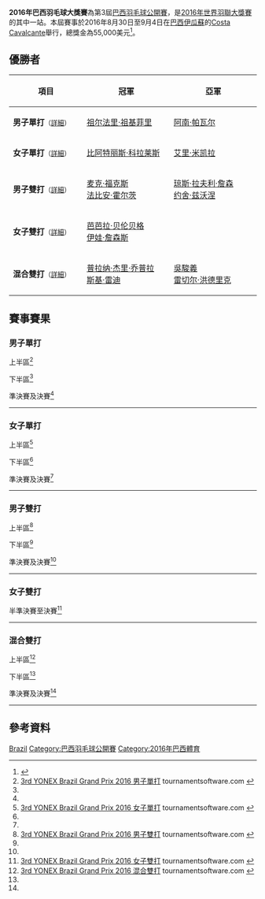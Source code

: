 {{noteTA|G1=Badminton}}
{{infobox badminton event
|name           = 2016年巴西羽毛球大獎賽
|image          = 
|size           = 
|caption        =
|dates          = 2016年8月30日－9月4日
|number_edition = 第3屆
|level          = 3B
|prize_money    = 55,000 美元
|location       = {{BRA}}[[伊瓜蘇|伊瓜蘇]]
|venue          = Costa Cavalcante
|previous       = 2015年巴西羽毛球大獎賽 
|next           = 2017年巴西羽毛球大獎賽
}}
'''2016年巴西羽毛球大獎賽'''為第3屆[[巴西羽毛球公開賽|巴西羽毛球公開賽]]，是[[2016年世界羽聯大獎賽|2016年世界羽聯大獎賽]]的其中一站。本屆賽事於2016年8月30日至9月4日在[[巴西|巴西]][[伊瓜蘇|伊瓜蘇]]的[[Costa_Cavalcante|Costa Cavalcante]]舉行，總獎金為55,000美元<ref>{{cite web|title=INVITATION - Yonex Brasil Open 2016|url=http://www.badmintonpanam.org/off-en/wp-content/uploads/2015/01/INVITATION-3rd-BRAZIL-GRAND-PRIX-2016.pdf|publisher=Confederação Brasileira de Badminton|access-date=2016-09-26|archive-url=https://web.archive.org/web/20170407050654/http://www.badmintonpanam.org/off-en/wp-content/uploads/2015/01/INVITATION-3rd-BRAZIL-GRAND-PRIX-2016.pdf|archive-date=2017-04-07|dead-url=yes}}{{en}}</ref>。

== 優勝者 ==
{| class=wikitable style="font-size:small"
!width="200"|項目
!width="250"|冠軍
!width="250"|亞軍
|-
|'''男子單打'''<small>（[[#男子單打|詳細]]）</small>
|{{flagicon|MAS}} [[祖尔法里·祖基菲里|祖尔法里·祖基菲里]]
|{{flagicon|IND}} [[阿南·帕瓦尔|阿南·帕瓦尔]]
|-
|'''女子單打'''<small>（[[#女子單打|詳細]]）</small>
|{{flagicon|ESP}} [[比阿特丽斯·科拉莱斯|比阿特丽斯·科拉莱斯]]
|{{flagicon|FIN}} [[艾里·米凯拉|艾里·米凯拉]]
|-
|'''男子雙打'''<small>（[[#男子雙打|詳細]]）</small>
|{{flagicon|GER}} [[麦克·福克斯|麦克·福克斯]]<br/>{{flagicon|GER}} [[法比安·霍尔茨|法比安·霍尔茨]]
|{{flagicon|GER}} [[琼斯·拉夫利·詹森|琼斯·拉夫利·詹森]]<br/>{{flagicon|GER}} [[约舍·兹沃涅|约舍·兹沃涅]]
|-
|'''女子雙打'''<small>（[[#女子雙打|詳細]]）</small>
|{{flagicon|GER}} [[芭芭拉·贝伦贝格|芭芭拉·贝伦贝格]]<br/>{{flagicon|GER}} [[伊娃·詹森斯|伊娃·詹森斯]]
|{{nowrap|{{flagicon|BRA}} [[比安卡·德奧利維拉·利馬|比安卡·德奧利維拉·利馬]]<br/>{{flagicon|BRA}} [[Naira_Beatriz_Vier|Naira Beatriz Vier]]}}
|-
|'''混合雙打'''<small>（[[#混合雙打|詳細]]）</small>
|{{flagicon|IND}} [[普拉纳·杰里·乔普拉|普拉纳·杰里·乔普拉]]<br/>{{flagicon|IND}} [[斯基·雷迪|斯基·雷迪]]
|{{flagicon|CAN}} [[吳駿義|吳駿義]]<br/>{{flagicon|CAN}} [[雷切尔·洪德里克|雷切尔·洪德里克]]
|}

== 賽事賽果 ==
=== 男子單打 ===
;上半區<ref name="MS">[http://bwf.tournamentsoftware.com/sport/draw.aspx?id=1216C8C8-3AFE-48F9-BCDE-685A2841A4CD&draw=1 3rd YONEX Brazil Grand Prix 2016 男子單打] {{Wayback|url=http://bwf.tournamentsoftware.com/sport/draw.aspx?id=1216C8C8-3AFE-48F9-BCDE-685A2841A4CD&draw=1 |date=20170407040544 }}tournamentsoftware.com {{en}}</ref>
{{16TeamBracket-Compact-Tennis3
| RD1-seed01=1
| RD1-team01='''{{flagicon|MAS}} [[祖尔法里·祖基菲里|祖尔法里·祖基菲里]]
| RD1-score01-1=
| RD1-score01-2=
| RD1-score01-3=
| RD1-seed02=
| RD1-team02=輪空
| RD1-score02-1=
| RD1-score02-2=
| RD1-score02-3=

| RD1-seed03=
| RD1-team03='''{{nowrap|{{flagicon|BRA}} [[Mateus_Carrijo_Cutti|Mateus Carrijo Cutti]]}}
| RD1-score03-1=
| RD1-score03-2=
| RD1-score03-3=
| RD1-seed04=
| RD1-team04={{flagicon|PER}} [[何塞·格瓦拉|何塞·格瓦拉]] (退賽)
| RD1-score04-1=
| RD1-score04-2=
| RD1-score04-3=

| RD1-seed05=
| RD1-team05='''{{flagicon|BRA}} [[Alisson_Vasconcellos|Alisson Vasconcellos]]
| RD1-score05-1='''21
| RD1-score05-2='''21
| RD1-score05-3=
| RD1-seed06=
| RD1-team06={{nowrap|{{flagicon|BRA}} [[Vinicius_Alecrim_Paula|Vinicius Alecrim Paula]]}}
| RD1-score06-1=19
| RD1-score06-2=17
| RD1-score06-3=

| RD1-seed07=
| RD1-team07='''{{flagicon|PAR}} [[Kentaro_Asoh|Kentaro Asoh]]
| RD1-score07-1='''21
| RD1-score07-2='''21
| RD1-score07-3=
| RD1-seed08=
| RD1-team08={{flagicon|BRA}} [[Matheus_Santos|Matheus Santos]]
| RD1-score08-1=15
| RD1-score08-2=8
| RD1-score08-3=

| RD1-seed09=3
| RD1-team09='''{{nowrap|{{flagicon|BRA}} [[伊戈尔·科埃略·德奥利维拉|伊戈尔·科埃略·德奥利维拉]]}}
| RD1-score09-1='''21
| RD1-score09-2='''21
| RD1-score09-3=
| RD1-seed10=
| RD1-team10={{flagicon|BRA}} [[Willian_Guimaraes|Willian Guimaraes]]
| RD1-score10-1=8
| RD1-score10-2=15
| RD1-score10-3=

| RD1-seed11=
| RD1-team11={{flagicon|BRA}} [[阿图尔·席尔瓦·波莫切诺|阿图尔·席尔瓦·波莫切诺]]
| RD1-score11-1=11
| RD1-score11-2='''21
| RD1-score11-3=11
| RD1-seed12=
| RD1-team12='''{{flagicon|AUT}} [[卢卡·瓦贝尔|卢卡·瓦贝尔]]
| RD1-score12-1='''21
| RD1-score12-2=18
| RD1-score12-3='''21

| RD1-seed13=
| RD1-team13='''{{flagicon|TRI}} [[尼古拉斯·邦科斯基|尼古拉斯·邦科斯基]]
| RD1-score13-1=
| RD1-score13-2=
| RD1-score13-3=
| RD1-seed14=
| RD1-team14={{nowrap|{{flagicon|BRA}} [[Vinicius_Oliveira_Silva|Vinicius Oliveira Silva]] (退賽)}}
| RD1-score14-1=
| RD1-score14-2=
| RD1-score14-3=

| RD1-seed15=
| RD1-team15={{flagicon|BRA}} [[Luiz_Dos_Santos|Luiz Dos Santos]]
| RD1-score15-1=18
| RD1-score15-2=17
| RD1-score15-3=
| RD1-seed16=
| RD1-team16='''{{flagicon|CZE}} [[米兰·卢迪克|米兰·卢迪克]]
| RD1-score16-1='''21
| RD1-score16-2='''21
| RD1-score16-3=

| RD2-seed01=1
| RD2-team01='''{{flagicon|MAS}} [[祖尔法里·祖基菲里|祖尔法里·祖基菲里]]
| RD2-score01-1='''21
| RD2-score01-2='''21
| RD2-score01-3=
| RD2-seed02=
| RD2-team02={{flagicon|BRA}} [[Mateus_Carrijo_Cutti|M C Cutti]]
| RD2-score02-1=7
| RD2-score02-2=7
| RD2-score02-3=

| RD2-seed03=
| RD2-team03='''{{nowrap|{{flagicon|BRA}} [[Alisson_Vasconcellos|Alisson Vasconcellos]]}}
| RD2-score03-1='''21
| RD2-score03-2='''21
| RD2-score03-3=
| RD2-seed04=
| RD2-team04={{flagicon|PAR}} [[Kentaro_Asoh|Kentaro Asoh]]
| RD2-score04-1=19
| RD2-score04-2=14
| RD2-score04-3=

| RD2-seed05=3
| RD2-team05='''{{flagicon|BRA}} [[伊戈尔·科埃略·德奥利维拉|Y·C·德奥利维拉]]
| RD2-score05-1='''21
| RD2-score05-2='''21
| RD2-score05-3=
| RD2-seed06=
| RD2-team06={{flagicon|AUT}} [[卢卡·瓦贝尔|卢卡·瓦贝尔]]
| RD2-score06-1=8
| RD2-score06-2=16
| RD2-score06-3=

| RD2-seed07=
| RD2-team07={{flagicon|TRI}} [[尼古拉斯·邦科斯基|尼古拉斯·邦科斯基]]
| RD2-score07-1=10
| RD2-score07-2=8
| RD2-score07-3=
| RD2-seed08=
| RD2-team08='''{{flagicon|CZE}} [[米兰·卢迪克|米兰·卢迪克]]
| RD2-score08-1='''21
| RD2-score08-2='''21
| RD2-score08-3=

| RD3-seed01=1
| RD3-team01='''{{flagicon|MAS}} [[祖尔法里·祖基菲里|祖尔法里·祖基菲里]]
| RD3-score01-1='''21
| RD3-score01-2='''21
| RD3-score01-3=
| RD3-seed02=
| RD3-team02={{nowrap|{{flagicon|BRA}} [[Alisson_Vasconcellos|Alisson Vasconcellos]]}}
| RD3-score02-1=13
| RD3-score02-2=7
| RD3-score02-3=

| RD3-seed03=3
| RD3-team03='''{{flagicon|BRA}} [[伊戈尔·科埃略·德奥利维拉|Y·C·德奥利维拉]]
| RD3-score03-1='''21
| RD3-score03-2='''21
| RD3-score03-3=
| RD3-seed04=
| RD3-team04={{flagicon|CZE}} [[米兰·卢迪克|米兰·卢迪克]]
| RD3-score04-1=12
| RD3-score04-2=18
| RD3-score04-3=

| RD4-seed01=1
| RD4-team01='''{{nowrap|{{flagicon|MAS}} [[祖尔法里·祖基菲里|祖尔法里·祖基菲里]]}}
| RD4-score01-1='''21
| RD4-score01-2='''24
| RD4-score01-3=
| RD4-seed02=3
| RD4-team02={{flagicon|BRA}} [[伊戈尔·科埃略·德奥利维拉|Y·C·德奥利维拉]]
| RD4-score02-1=18
| RD4-score02-2=22
| RD4-score02-3=
}}
;下半區<ref name="MS"/>
{{16TeamBracket-Compact-Tennis3
| RD1-seed01=
| RD1-team01='''{{flagicon|CAN}} [[班加罗尔·拉詹纳·桑吉尔斯|B·R·桑吉尔斯]]
| RD1-score01-1='''21
| RD1-score01-2='''21
| RD1-score01-3=
| RD1-seed02=
| RD1-team02={{flagicon|BRA}} [[Felippe_Cury_Fonseca|Felippe Cury Fonseca]]
| RD1-score02-1=15
| RD1-score02-2=14
| RD1-score02-3=

| RD1-seed03=
| RD1-team03='''{{nowrap|{{flagicon|BRA}} [[Rodolfo_Augusto_Salles|Rodolfo Augusto Salles]]}}
| RD1-score03-1=
| RD1-score03-2=
| RD1-score03-3=
| RD1-seed04=
| RD1-team04={{flagicon|PER}} [[迭戈·米尼|迭戈·米尼]] (退賽)
| RD1-score04-1=
| RD1-score04-2=
| RD1-score04-3=

| RD1-seed05=
| RD1-team05='''{{nowrap|{{flagicon|AUT}} [[威尔逊·瓦塔尼拉佩利|威尔逊·瓦塔尼拉佩利]]}}
| RD1-score05-1='''21
| RD1-score05-2='''21
| RD1-score05-3=
| RD1-seed06=
| RD1-team06={{flagicon|BRA}} [[乌戈·亚瑟索|乌戈·亚瑟索]]
| RD1-score06-1=10
| RD1-score06-2=18
| RD1-score06-3=

| RD1-seed07=
| RD1-team07={{flagicon|BRA}} [[Matheus_Voigt|Matheus Voigt]]
| RD1-score07-1=6
| RD1-score07-2=7
| RD1-score07-3=
| RD1-seed08=4
| RD1-team08='''{{flagicon|IND}} [[阿南·帕瓦尔|阿南·帕瓦尔]]
| RD1-score08-1='''21
| RD1-score08-2='''21
| RD1-score08-3=

| RD1-seed09=
| RD1-team09='''{{flagicon|BEL}} [[马克西姆·莫雷尔斯|马克西姆·莫雷尔斯]]
| RD1-score09-1='''21
| RD1-score09-2='''21
| RD1-score09-3=
| RD1-seed10=
| RD1-team10={{flagicon|BRA}} [[Lucas_Gilinski|Lucas Gilinski]]
| RD1-score10-1=13
| RD1-score10-2=11
| RD1-score10-3=

| RD1-seed11=
| RD1-team11={{flagicon|BRA}} [[Rafael_Faria|Rafael Faria]]
| RD1-score11-1=13
| RD1-score11-2=10
| RD1-score11-3=
| RD1-seed12=
| RD1-team12='''{{nowrap|{{flagicon|BRA}} [[Felipe_Augusto_Faria|Felipe Augusto Faria]]}}
| RD1-score12-1='''21
| RD1-score12-2='''21
| RD1-score12-3=

| RD1-seed13=
| RD1-team13={{flagicon|USA}} [[马修·福格提|马修·福格提]]
| RD1-score13-1=17
| RD1-score13-2=15
| RD1-score13-3=
| RD1-seed14=
| RD1-team14='''{{flagicon|BRA}} [[Igor_Ibrahim|Igor Ibrahim]]
| RD1-score14-1='''21
| RD1-score14-2='''21
| RD1-score14-3=

| RD1-seed15=
| RD1-team15={{flagicon|BRA}} [[Vagner_Antunes|Vagner Antunes]]
| RD1-score15-1=5
| RD1-score15-2=5
| RD1-score15-3=
| RD1-seed16=2
| RD1-team16='''{{flagicon|ISR}} [[米沙·西尔伯曼|米沙·西尔伯曼]]
| RD1-score16-1='''21
| RD1-score16-2='''21
| RD1-score16-3=

| RD2-seed01=
| RD2-team01='''{{flagicon|CAN}} [[班加罗尔·拉詹纳·桑吉尔斯|B·R·桑吉尔斯]]
| RD2-score01-1='''21
| RD2-score01-2='''21
| RD2-score01-3=
| RD2-seed02=
| RD2-team02={{flagicon|BRA}} [[Rodolfo_Augusto_Salles|R A Salles]]
| RD2-score02-1=17
| RD2-score02-2=18
| RD2-score02-3=

| RD2-seed03=
| RD2-team03={{nowrap|{{flagicon|AUT}} [[威尔逊·瓦塔尼拉佩利|威尔逊·瓦塔尼拉佩利]]}}
| RD2-score03-1=8
| RD2-score03-2=8
| RD2-score03-3=
| RD2-seed04=4
| RD2-team04='''{{flagicon|IND}} [[阿南·帕瓦尔|阿南·帕瓦尔]]
| RD2-score04-1='''21
| RD2-score04-2='''21
| RD2-score04-3=

| RD2-seed05=
| RD2-team05='''{{nowrap|{{flagicon|BEL}} [[马克西姆·莫雷尔斯|马克西姆·莫雷尔斯]]}}
| RD2-score05-1='''21
| RD2-score05-2='''21
| RD2-score05-3=
| RD2-seed06=
| RD2-team06={{flagicon|BRA}} [[Felipe_Augusto_Faria|F A Faria]]
| RD2-score06-1=11
| RD2-score06-2=10
| RD2-score06-3=

| RD2-seed07=
| RD2-team07={{flagicon|BRA}} [[Igor_Ibrahim|Igor Ibrahim]]
| RD2-score07-1=14
| RD2-score07-2=13
| RD2-score07-3=
| RD2-seed08=2
| RD2-team08='''{{flagicon|ISR}} [[米沙·西尔伯曼|米沙·西尔伯曼]]
| RD2-score08-1='''21
| RD2-score08-2='''21
| RD2-score08-3=

| RD3-seed01=
| RD3-team01={{flagicon|CAN}} [[班加罗尔·拉詹纳·桑吉尔斯|B·R·桑吉尔斯]]
| RD3-score01-1=8
| RD3-score01-2=10
| RD3-score01-3=
| RD3-seed02=4
| RD3-team02='''{{flagicon|IND}} [[阿南·帕瓦尔|阿南·帕瓦尔]]
| RD3-score02-1='''21
| RD3-score02-2='''21
| RD3-score02-3=

| RD3-seed03=
| RD3-team03={{nowrap|{{flagicon|BEL}} [[马克西姆·莫雷尔斯|马克西姆·莫雷尔斯]]}}
| RD3-score03-1=19
| RD3-score03-2=20
| RD3-score03-3=
| RD3-seed04=2
| RD3-team04='''{{flagicon|ISR}} [[米沙·西尔伯曼|米沙·西尔伯曼]]
| RD3-score04-1='''21
| RD3-score04-2='''22
| RD3-score04-3=

| RD4-seed01=4
| RD4-team01='''{{flagicon|IND}} [[阿南·帕瓦尔|阿南·帕瓦尔]]
| RD4-score01-1=18
| RD4-score01-2='''21
| RD4-score01-3='''21
| RD4-seed02=2
| RD4-team02={{nowrap|{{flagicon|ISR}} [[米沙·西尔伯曼|米沙·西尔伯曼]]}}
| RD4-score02-1='''21
| RD4-score02-2=14
| RD4-score02-3=12
}}
;準決賽及決賽<ref name="MS"/>
{{4TeamBracket-Tennis3-v2
| team-width=200
| RD1-seed1=1
| RD1-team1='''{{flagicon|MAS}} [[祖尔法里·祖基菲里|祖尔法里·祖基菲里]]
| RD1-score1-1='''21
| RD1-score1-2='''24
| RD1-score1-3=
| RD1-seed2=3
| RD1-team2={{flagicon|BRA}} [[伊戈尔·科埃略·德奥利维拉|伊戈尔·科埃略·德奥利维拉]]
| RD1-score2-1=18
| RD1-score2-2=22
| RD1-score2-3=

| RD1-seed3=4
| RD1-team3='''{{flagicon|IND}} [[阿南·帕瓦尔|阿南·帕瓦尔]]
| RD1-score3-1=18
| RD1-score3-2='''21
| RD1-score3-3='''21
| RD1-seed4=2
| RD1-team4={{flagicon|ISR}} [[米沙·西尔伯曼|米沙·西尔伯曼]]
| RD1-score4-1='''21
| RD1-score4-2=14
| RD1-score4-3=12

| RD2-seed1=1
| RD2-team1='''{{flagicon|MAS}} [[祖尔法里·祖基菲里|祖尔法里·祖基菲里]]
| RD2-score1-1=18
| RD2-score1-2='''21
| RD2-score1-3='''21
| RD2-seed2=4
| RD2-team2={{flagicon|IND}} [[阿南·帕瓦尔|阿南·帕瓦尔]]
| RD2-score2-1='''21
| RD2-score2-2=11
| RD2-score2-3=17
}}
----

=== 女子單打 ===
;上半區<ref name="WS">[http://bwf.tournamentsoftware.com/sport/draw.aspx?id=1216C8C8-3AFE-48F9-BCDE-685A2841A4CD&draw=2 3rd YONEX Brazil Grand Prix 2016 女子單打] {{Wayback|url=http://bwf.tournamentsoftware.com/sport/draw.aspx?id=1216C8C8-3AFE-48F9-BCDE-685A2841A4CD&draw=2 |date=20170407042119 }}tournamentsoftware.com {{en}}</ref>
{{16TeamBracket-Compact-Tennis3
| RD1-seed01=1
| RD1-team01='''{{flagicon|ESP}} [[比阿特丽斯·科拉莱斯|比阿特丽斯·科拉莱斯]]
| RD1-score01-1=
| RD1-score01-2=
| RD1-score01-3=
| RD1-seed02=
| RD1-team02=輪空
| RD1-score02-1=
| RD1-score02-2=
| RD1-score02-3=

| RD1-seed03=
| RD1-team03='''{{nowrap|{{flagicon|VEN}} [[Damaris_Mercedes_Ortiz_Parada|Damaris Mercedes Ortiz Parada]]}}
| RD1-score03-1=
| RD1-score03-2=
| RD1-score03-3=
| RD1-seed04=
| RD1-team04=輪空
| RD1-score04-1=
| RD1-score04-2=
| RD1-score04-3=

| RD1-seed05=
| RD1-team05='''{{flagicon|BRA}} [[安娜·保拉·坎波斯|安娜·保拉·坎波斯]]
| RD1-score05-1=
| RD1-score05-2=
| RD1-score05-3=
| RD1-seed06=
| RD1-team06=輪空
| RD1-score06-1=
| RD1-score06-2=
| RD1-score06-3=

| RD1-seed07=
| RD1-team07='''{{nowrap|{{flagicon|BRA}} [[Paloma_Eduarda_Da_Silva|Paloma Eduarda Da Silva]]}}
| RD1-score07-1=
| RD1-score07-2=
| RD1-score07-3=
| RD1-seed08=
| RD1-team08=輪空
| RD1-score08-1=
| RD1-score08-2=
| RD1-score08-3=

| RD1-seed09=3
| RD1-team09='''{{flagicon|BRA}} [[洛海尼·维森特|洛海尼·维森特]]
| RD1-score09-1=
| RD1-score09-2=
| RD1-score09-3=
| RD1-seed10=
| RD1-team10=輪空
| RD1-score10-1=
| RD1-score10-2=
| RD1-score10-3=

| RD1-seed11=
| RD1-team11='''{{flagicon|BRA}} [[Naira_Beatriz_Vier|Naira Beatriz Vier]]
| RD1-score11-1=
| RD1-score11-2=
| RD1-score11-3=
| RD1-seed12=
| RD1-team12=輪空
| RD1-score12-1=
| RD1-score12-2=
| RD1-score12-3=

| RD1-seed13=
| RD1-team13='''{{flagicon|BRA}} [[Thayse_Salles|Thayse Salles]]
| RD1-score13-1=
| RD1-score13-2=
| RD1-score13-3=
| RD1-seed14=
| RD1-team14=輪空
| RD1-score14-1=
| RD1-score14-2=
| RD1-score14-3=

| RD1-seed15=
| RD1-team15='''{{flagicon|CAN}} [[雷切尔·洪德里克|雷切尔·洪德里克]]
| RD1-score15-1=
| RD1-score15-2=
| RD1-score15-3=
| RD1-seed16=
| RD1-team16=輪空
| RD1-score16-1=
| RD1-score16-2=
| RD1-score16-3=

| RD2-seed01=1
| RD2-team01='''{{nowrap|{{flagicon|ESP}} [[比阿特丽斯·科拉莱斯|比阿特丽斯·科拉莱斯]]}}
| RD2-score01-1=
| RD2-score01-2=
| RD2-score01-3=
| RD2-seed02=
| RD2-team02={{flagicon|VEN}} [[Damaris_Mercedes_Ortiz_Parada|D M O Parada]] (棄權)
| RD2-score02-1=
| RD2-score02-2=
| RD2-score02-3=

| RD2-seed03=
| RD2-team03={{flagicon|BRA}} [[安娜·保拉·坎波斯|A·P·坎波斯]] (退賽)
| RD2-score03-1=
| RD2-score03-2=
| RD2-score03-3=
| RD2-seed04=
| RD2-team04='''{{flagicon|BRA}} [[Paloma_Eduarda_Da_Silva|P E Da Silva]]
| RD2-score04-1=
| RD2-score04-2=
| RD2-score04-3=

| RD2-seed05=3
| RD2-team05={{flagicon|BRA}} [[洛海尼·维森特|洛海尼·维森特]] (退賽)
| RD2-score05-1=
| RD2-score05-2=
| RD2-score05-3=
| RD2-seed06=
| RD2-team06='''{{flagicon|BRA}} [[Naira_Beatriz_Vier|N B Vier]]
| RD2-score06-1=
| RD2-score06-2=
| RD2-score06-3=

| RD2-seed07=
| RD2-team07={{flagicon|BRA}} [[Thayse_Salles|Thayse Salles]]
| RD2-score07-1=5
| RD2-score07-2=7
| RD2-score07-3=
| RD2-seed08=
| RD2-team08='''{{flagicon|CAN}} [[雷切尔·洪德里克|雷切尔·洪德里克]]
| RD2-score08-1='''21
| RD2-score08-2='''21
| RD2-score08-3=

| RD3-seed01=1
| RD3-team01='''{{nowrap|{{flagicon|ESP}} [[比阿特丽斯·科拉莱斯|比阿特丽斯·科拉莱斯]]}}
| RD3-score01-1='''21
| RD3-score01-2='''21
| RD3-score01-3=
| RD3-seed02=
| RD3-team02={{flagicon|BRA}} [[Paloma_Eduarda_Da_Silva|P E Da Silva]]
| RD3-score02-1=5
| RD3-score02-2=4
| RD3-score02-3=

| RD3-seed03=
| RD3-team03={{flagicon|BRA}} [[Naira_Beatriz_Vier|N B Vier]]
| RD3-score03-1=6
| RD3-score03-2=4
| RD3-score03-3=
| RD3-seed04=
| RD3-team04='''{{flagicon|CAN}} [[雷切尔·洪德里克|雷切尔·洪德里克]]
| RD3-score04-1='''21
| RD3-score04-2='''21
| RD3-score04-3=

| RD4-seed01=1
| RD4-team01='''{{nowrap|{{flagicon|ESP}} [[比阿特丽斯·科拉莱斯|比阿特丽斯·科拉莱斯]]}}
| RD4-score01-1='''21
| RD4-score01-2=12
| RD4-score01-3='''21
| RD4-seed02=
| RD4-team02={{flagicon|CAN}} [[雷切尔·洪德里克|雷切尔·洪德里克]]
| RD4-score02-1=19
| RD4-score02-2='''21
| RD4-score02-3=12
}}
;下半區<ref name="WS" />
{{16TeamBracket-Compact-Tennis3
| RD1-seed01=
| RD1-team01={{flagicon|PER}} [[丹妮拉·马西亚斯|丹妮拉·马西亚斯]] (退賽)
| RD1-score01-1=
| RD1-score01-2=
| RD1-score01-3=
| RD1-seed02=
| RD1-team02='''{{flagicon|BRA}} [[Manoela_Koepsel|Manoela Koepsel]]
| RD1-score02-1=
| RD1-score02-2=
| RD1-score02-3=

| RD1-seed03=
| RD1-team03=輪空
| RD1-score03-1=
| RD1-score03-2=
| RD1-score03-3=
| RD1-seed04=
| RD1-team04='''{{flagicon|USA}} [[迪沙·古普塔|迪沙·古普塔]]
| RD1-score04-1=
| RD1-score04-2=
| RD1-score04-3=

| RD1-seed05=
| RD1-team05=輪空
| RD1-score05-1=
| RD1-score05-2=
| RD1-score05-3=
| RD1-seed06=
| RD1-team06={{flagicon|IND}} [[萨伊利·拉内|萨伊利·拉内]] (退賽)
| RD1-score06-1=
| RD1-score06-2=
| RD1-score06-3=

| RD1-seed07=
| RD1-team07=輪空
| RD1-score07-1=
| RD1-score07-2=
| RD1-score07-3=
| RD1-seed08=4
| RD1-team08='''{{flagicon|BRA}} [[法比安娜·席尔瓦|法比安娜·席尔瓦]]
| RD1-score08-1=
| RD1-score08-2=
| RD1-score08-3=

| RD1-seed09=
| RD1-team09=輪空
| RD1-score09-1=
| RD1-score09-2=
| RD1-score09-3=
| RD1-seed10=
| RD1-team10='''{{nowrap|{{flagicon|BRA}} [[Mariana_Pedrol_Freitas|Mariana Pedrol Freitas]]}}
| RD1-score10-1=
| RD1-score10-2=
| RD1-score10-3=

| RD1-seed11=
| RD1-team11=輪空
| RD1-score11-1=
| RD1-score11-2=
| RD1-score11-3=
| RD1-seed12=
| RD1-team12='''{{nowrap|{{flagicon|BRA}} [[比安卡·德奧利維拉·利馬|比安卡·德奧利維拉·利馬]]}}
| RD1-score12-1=
| RD1-score12-2=
| RD1-score12-3=

| RD1-seed13=
| RD1-team13=輪空
| RD1-score13-1=
| RD1-score13-2=
| RD1-score13-3=
| RD1-seed14=
| RD1-team14='''{{flagicon|BRA}} [[Thalita_Correa|Thalita Correa]]
| RD1-score14-1=
| RD1-score14-2=
| RD1-score14-3=

| RD1-seed15=
| RD1-team15=輪空
| RD1-score15-1=
| RD1-score15-2=
| RD1-score15-3=
| RD1-seed16=2
| RD1-team16='''{{flagicon|FIN}} [[艾里·米凯拉|艾里·米凯拉]]
| RD1-score16-1=
| RD1-score16-2=
| RD1-score16-3=

| RD2-seed01=
| RD2-team01='''{{flagicon|BRA}} [[Manoela_Koepsel|Manoela Koepsel]]
| RD2-score01-1=
| RD2-score01-2=
| RD2-score01-3=
| RD2-seed02=
| RD2-team02={{nowrap|{{flagicon|USA}} [[迪沙·古普塔|迪沙·古普塔]] (退賽)}}
| RD2-score02-1=
| RD2-score02-2=
| RD2-score02-3=

| RD2-seed03=
| RD2-team03=輪空
| RD2-score03-1=
| RD2-score03-2=
| RD2-score03-3=
| RD2-seed04=4
| RD2-team04='''{{nowrap|{{flagicon|BRA}} [[法比安娜·席尔瓦|法比安娜·席尔瓦]]}}
| RD2-score04-1=
| RD2-score04-2=
| RD2-score04-3=

| RD2-seed05=
| RD2-team05='''{{flagicon|BRA}} [[Mariana_Pedrol_Freitas|M P Freitas]]
| RD2-score05-1='''21
| RD2-score05-2=16
| RD2-score05-3='''21
| RD2-seed06=
| RD2-team06={{nowrap|{{flagicon|BRA}} [[比安卡·德奧利維拉·利馬|比安卡·德奧利維拉·利馬]]}}
| RD2-score06-1=15
| RD2-score06-2='''21
| RD2-score06-3=13

| RD2-seed07=
| RD2-team07={{flagicon|BRA}} [[Thalita_Correa|Thalita Correa]]
| RD2-score07-1=5
| RD2-score07-2=11
| RD2-score07-3=
| RD2-seed08=2
| RD2-team08='''{{flagicon|FIN}} [[艾里·米凯拉|艾里·米凯拉]]
| RD2-score08-1='''21
| RD2-score08-2='''21
| RD2-score08-3=

| RD3-seed01=
| RD3-team01={{flagicon|BRA}} [[Manoela_Koepsel|Manoela Koepsel]]
| RD3-score01-1=10
| RD3-score01-2=11
| RD3-score01-3=
| RD3-seed02=4
| RD3-team02='''{{nowrap|{{flagicon|BRA}} [[法比安娜·席尔瓦|法比安娜·席尔瓦]]}}
| RD3-score02-1='''21
| RD3-score02-2='''21
| RD3-score02-3=

| RD3-seed03=
| RD3-team03={{flagicon|BRA}} [[Mariana_Pedrol_Freitas|M P Freitas]]
| RD3-score03-1=11
| RD3-score03-2=8
| RD3-score03-3=
| RD3-seed04=2
| RD3-team04='''{{flagicon|FIN}} [[艾里·米凯拉|艾里·米凯拉]]
| RD3-score04-1='''21
| RD3-score04-2='''21
| RD3-score04-3=

| RD4-seed01=4
| RD4-team01={{nowrap|{{flagicon|BRA}} [[法比安娜·席尔瓦|法比安娜·席尔瓦]]}}
| RD4-score01-1=14
| RD4-score01-2='''21
| RD4-score01-3=7
| RD4-seed02=2
| RD4-team02='''{{flagicon|FIN}} [[艾里·米凯拉|艾里·米凯拉]]
| RD4-score02-1='''21
| RD4-score02-2=19
| RD4-score02-3='''21
}}
;準決賽及決賽<ref name="WS" />
{{4TeamBracket-Tennis3-v2
| team-width=200
| RD1-seed1=1
| RD1-team1='''{{flagicon|ESP}} [[比阿特丽斯·科拉莱斯|比阿特丽斯·科拉莱斯]]
| RD1-score1-1='''21
| RD1-score1-2=12
| RD1-score1-3='''21
| RD1-seed2=
| RD1-team2={{flagicon|CAN}} [[雷切尔·洪德里克|雷切尔·洪德里克]]
| RD1-score2-1=19
| RD1-score2-2='''21
| RD1-score2-3=12

| RD1-seed3=4
| RD1-team3={{flagicon|BRA}} [[法比安娜·席尔瓦|法比安娜·席尔瓦]]
| RD1-score3-1=14
| RD1-score3-2='''21
| RD1-score3-3=7
| RD1-seed4=2
| RD1-team4='''{{flagicon|FIN}} [[艾里·米凯拉|艾里·米凯拉]]
| RD1-score4-1='''21
| RD1-score4-2=19
| RD1-score4-3='''21

| RD2-seed1=1
| RD2-team1='''{{flagicon|ESP}} [[比阿特丽斯·科拉莱斯|比阿特丽斯·科拉莱斯]]
| RD2-score1-1='''21
| RD2-score1-2='''21
| RD2-score1-3=
| RD2-seed2=2
| RD2-team2={{flagicon|FIN}} [[艾里·米凯拉|艾里·米凯拉]]
| RD2-score2-1=13
| RD2-score2-2=11
| RD2-score2-3=
}}
----

=== 男子雙打 ===
;上半區<ref name="MD">[http://bwf.tournamentsoftware.com/sport/draw.aspx?id=1216C8C8-3AFE-48F9-BCDE-685A2841A4CD&draw=6 3rd YONEX Brazil Grand Prix 2016 男子雙打] {{Wayback|url=http://bwf.tournamentsoftware.com/sport/draw.aspx?id=1216C8C8-3AFE-48F9-BCDE-685A2841A4CD&draw=6 |date=20170407041848 }}tournamentsoftware.com {{en}}</ref>
{{16TeamBracket-Compact-Tennis3
| RD1-seed01=1
| RD1-team01='''{{flagicon|IND}} [[马奴·阿特里|马奴·阿特里]]<br/> {{flagicon|IND}} [[苏密特·雷迪|苏密特·雷迪]]
| RD1-score01-1=
| RD1-score01-2=
| RD1-score01-3=
| RD1-seed02=
| RD1-team02=輪空
| RD1-score02-1=
| RD1-score02-2=
| RD1-score02-3=

| RD1-seed03=
| RD1-team03='''{{nowrap|{{flagicon|BRA}} [[Felippe_Cury_Fonseca|Felippe Cury Fonseca]]<br/> {{flagicon|BRA}} [[Luiz_Dos_Santos|Luiz Dos Santos]]}}
| RD1-score03-1=
| RD1-score03-2=
| RD1-score03-3=
| RD1-seed04=
| RD1-team04=輪空
| RD1-score04-1=
| RD1-score04-2=
| RD1-score04-3=

| RD1-seed05=
| RD1-team05='''{{nowrap|{{flagicon|BRA}} [[阿图尔·席尔瓦·波莫切诺|阿图尔·席尔瓦·波莫切诺]]<br/> {{flagicon|BRA}} [[Matheus_Voigt|Matheus Voigt]]}}
| RD1-score05-1=
| RD1-score05-2=
| RD1-score05-3=
| RD1-seed06=
| RD1-team06=輪空
| RD1-score06-1=
| RD1-score06-2=
| RD1-score06-3=

| RD1-seed07=
| RD1-team07='''{{flagicon|GER}} [[麦克·福克斯|麦克·福克斯]]<br/> {{flagicon|GER}} [[法比安·霍尔茨|法比安·霍尔茨]]
| RD1-score07-1=
| RD1-score07-2=
| RD1-score07-3=
| RD1-seed08=
| RD1-team08=輪空
| RD1-score08-1=
| RD1-score08-2=
| RD1-score08-3=

| RD1-seed09=4
| RD1-team09='''{{nowrap|{{flagicon|AUT}} [[威尔逊·瓦塔尼拉佩利|威尔逊·瓦塔尼拉佩利]]<br/> {{flagicon|AUT}} [[卢卡·瓦贝尔|卢卡·瓦贝尔]]}}
| RD1-score09-1=
| RD1-score09-2=
| RD1-score09-3=
| RD1-seed10=
| RD1-team10=輪空
| RD1-score10-1=
| RD1-score10-2=
| RD1-score10-3=

| RD1-seed11=
| RD1-team11='''{{flagicon|CAN}} [[班加罗尔·拉詹纳·桑吉尔斯|B·R·桑吉尔斯]]<br/> {{flagicon|CAN}} [[吳駿義|吳駿義]]
| RD1-score11-1=
| RD1-score11-2=
| RD1-score11-3=
| RD1-seed12=
| RD1-team12=輪空
| RD1-score12-1=
| RD1-score12-2=
| RD1-score12-3=

| RD1-seed13=
| RD1-team13='''{{nowrap|{{flagicon|BRA}} [[Rodolfo_Augusto_Salles|Rodolfo Augusto Salles]]<br/> {{flagicon|BRA}} [[Alisson_Vasconcellos|Alisson Vasconcellos]]}}
| RD1-score13-1=
| RD1-score13-2=
| RD1-score13-3=
| RD1-seed14=
| RD1-team14=輪空
| RD1-score14-1=
| RD1-score14-2=
| RD1-score14-3=

| RD1-seed15=
| RD1-team15='''{{nowrap|{{flagicon|BRA}} [[Vagner_Antunes|Vagner Antunes]]<br/> {{flagicon|BRA}} [[Felipe_Augusto_Faria|Felipe Augusto Faria]]}}
| RD1-score15-1=
| RD1-score15-2=
| RD1-score15-3=
| RD1-seed16=
| RD1-team16=輪空
| RD1-score16-1=
| RD1-score16-2=
| RD1-score16-3=

| RD2-seed01=1
| RD2-team01={{flagicon|IND}} [[马奴·阿特里|马奴·阿特里]]<br/> {{flagicon|IND}} [[苏密特·雷迪|苏密特·雷迪]] (退賽)
| RD2-score01-1=
| RD2-score01-2=
| RD2-score01-3=
| RD2-seed02=
| RD2-team02='''{{flagicon|BRA}} [[Felippe_Cury_Fonseca|F C Fonseca]]<br/> {{flagicon|BRA}} [[Luiz_Dos_Santos|L Dos Santos]]
| RD2-score02-1=
| RD2-score02-2=
| RD2-score02-3=

| RD2-seed03=
| RD2-team03={{flagicon|BRA}} [[阿图尔·席尔瓦·波莫切诺|A·S·波莫切诺]]<br/> {{flagicon|BRA}} [[Matheus_Voigt|Matheus Voigt]]
| RD2-score03-1=6
| RD2-score03-2=10
| RD2-score03-3=
| RD2-seed04=
| RD2-team04='''{{flagicon|GER}} [[麦克·福克斯|麦克·福克斯]]<br/> {{flagicon|GER}} [[法比安·霍尔茨|法比安·霍尔茨]]
| RD2-score04-1='''21
| RD2-score04-2='''21
| RD2-score04-3=

| RD2-seed05=4
| RD2-team05={{nowrap|{{flagicon|AUT}} [[威尔逊·瓦塔尼拉佩利|威尔逊·瓦塔尼拉佩利]]<br/> {{flagicon|AUT}} [[卢卡·瓦贝尔|卢卡·瓦贝尔]]}}
| RD2-score05-1=13
| RD2-score05-2=15
| RD2-score05-3=
| RD2-seed06=
| RD2-team06='''{{flagicon|CAN}} [[班加罗尔·拉詹纳·桑吉尔斯|B·R·桑吉尔斯]]<br/> {{flagicon|CAN}} [[吳駿義|吳駿義]]
| RD2-score06-1='''21
| RD2-score06-2='''21
| RD2-score06-3=

| RD2-seed07=
| RD2-team07='''{{nowrap|{{flagicon|BRA}} [[Rodolfo_Augusto_Salles|R A Salles]]<br/> {{flagicon|BRA}} [[Alisson_Vasconcellos|Alisson Vasconcellos]]}}
| RD2-score07-1='''21
| RD2-score07-2='''21
| RD2-score07-3=
| RD2-seed08=
| RD2-team08={{nowrap|{{flagicon|BRA}} [[Vagner_Antunes|Vagner Antunes]]<br/> {{flagicon|BRA}} [[Felipe_Augusto_Faria|F A Faria]]}}
| RD2-score08-1=14
| RD2-score08-2=11
| RD2-score08-3=

| RD3-seed01=
| RD3-team01={{flagicon|BRA}} [[Felippe_Cury_Fonseca|F C Fonseca]]<br/> {{flagicon|BRA}} [[Luiz_Dos_Santos|L Dos Santos]]
| RD3-score01-1=14
| RD3-score01-2=9
| RD3-score01-3=
| RD3-seed02=
| RD3-team02='''{{flagicon|GER}} [[麦克·福克斯|麦克·福克斯]]<br/> {{flagicon|GER}} [[法比安·霍尔茨|法比安·霍尔茨]]
| RD3-score02-1='''21
| RD3-score02-2='''21
| RD3-score02-3=

| RD3-seed03=
| RD3-team03='''{{flagicon|CAN}} [[班加罗尔·拉詹纳·桑吉尔斯|B·R·桑吉尔斯]]<br/> {{flagicon|CAN}} [[吳駿義|吳駿義]]
| RD3-score03-1='''21
| RD3-score03-2='''21
| RD3-score03-3=
| RD3-seed04=
| RD3-team04={{nowrap|{{flagicon|BRA}} [[Rodolfo_Augusto_Salles|R A Salles]]<br/> {{flagicon|BRA}} [[Alisson_Vasconcellos|Alisson Vasconcellos]]}}
| RD3-score04-1=9
| RD3-score04-2=11
| RD3-score04-3=

| RD4-seed01=
| RD4-team01='''{{nowrap|{{flagicon|GER}} [[麦克·福克斯|麦克·福克斯]]<br/> {{flagicon|GER}} [[法比安·霍尔茨|法比安·霍尔茨]]}}
| RD4-score01-1='''21
| RD4-score01-2='''21
| RD4-score01-3=
| RD4-seed02=
| RD4-team02={{flagicon|CAN}} [[班加罗尔·拉詹纳·桑吉尔斯|B·R·桑吉尔斯]]<br/> {{flagicon|CAN}} [[吳駿義|吳駿義]]
| RD4-score02-1=9
| RD4-score02-2=13
| RD4-score02-3=
}}
;下半區<ref name="MD"/>
{{16TeamBracket-Compact-Tennis3
| RD1-seed01=
| RD1-team01={{flagicon|PER}} [[何塞·格瓦拉|何塞·格瓦拉]]<br/> {{flagicon|PER}} [[迭戈·米尼|迭戈·米尼]] (退賽)
| RD1-score01-1=
| RD1-score01-2=
| RD1-score01-3=
| RD1-seed02=
| RD1-team02={{nowrap|{{flagicon|BRA}} [[Vinicius_Alecrim_Paula|Vinicius Alecrim Paula]]<br/> {{flagicon|BRA}} [[Vinicius_Oliveira_Silva|Vinicius Oliveira Silva]] (退賽)}}
| RD1-score02-1=
| RD1-score02-2=
| RD1-score02-3=

| RD1-seed03=
| RD1-team03=輪空
| RD1-score03-1=
| RD1-score03-2=
| RD1-score03-3=
| RD1-seed04=
| RD1-team04='''{{flagicon|BRA}} [[Lucas_Gilinski|Lucas Gilinski]]<br/> {{flagicon|BRA}} [[Matheus_Santos|Matheus Santos]]
| RD1-score04-1=
| RD1-score04-2=
| RD1-score04-3=

| RD1-seed05=
| RD1-team05=輪空
| RD1-score05-1=
| RD1-score05-2=
| RD1-score05-3=
| RD1-seed06=
| RD1-team06='''{{flagicon|BRA}} [[Rafael_Faria|Rafael Faria]]<br/> {{flagicon|BRA}} [[Willian_Guimaraes|Willian Guimaraes]]
| RD1-score06-1=
| RD1-score06-2=
| RD1-score06-3=

| RD1-seed07=
| RD1-team07=輪空
| RD1-score07-1=
| RD1-score07-2=
| RD1-score07-3=
| RD1-seed08=3
| RD1-team08='''{{flagicon|GER}} [[琼斯·拉夫利·詹森|琼斯·拉夫利·詹森]]<br/> {{flagicon|GER}} [[约舍·兹沃涅|约舍·兹沃涅]]
| RD1-score08-1=
| RD1-score08-2=
| RD1-score08-3=

| RD1-seed09=
| RD1-team09=輪空
| RD1-score09-1=
| RD1-score09-2=
| RD1-score09-3=
| RD1-seed10=
| RD1-team10='''{{flagicon|TRI}} [[尼古拉斯·邦科斯基|尼古拉斯·邦科斯基]]<br/> {{flagicon|USA}} [[马修·福格提|马修·福格提]]
| RD1-score10-1=
| RD1-score10-2=
| RD1-score10-3=

| RD1-seed11=
| RD1-team11=輪空
| RD1-score11-1=
| RD1-score11-2=
| RD1-score11-3=
| RD1-seed12=
| RD1-team12='''{{flagicon|BRA}} [[乌戈·亚瑟索|乌戈·亚瑟索]]<br/> {{flagicon|PAR}} [[Kentaro_Asoh|Kentaro Asoh]]
| RD1-score12-1=
| RD1-score12-2=
| RD1-score12-3=

| RD1-seed13=
| RD1-team13=輪空
| RD1-score13-1=
| RD1-score13-2=
| RD1-score13-3=
| RD1-seed14=
| RD1-team14='''{{nowrap|{{flagicon|BRA}} [[Leonardo_Alkimin|Leonardo Alkimin]]<br/> {{flagicon|BRA}} [[Mateus_Carrijo_Cutti|Mateus Carrijo Cutti]]}}
| RD1-score14-1=
| RD1-score14-2=
| RD1-score14-3=

| RD1-seed15=
| RD1-team15=輪空
| RD1-score15-1=
| RD1-score15-2=
| RD1-score15-3=
| RD1-seed16=2
| RD1-team16='''{{flagicon|BEL}} [[马蒂耶斯·迪耶克斯|马蒂耶斯·迪耶克斯]]<br/> {{flagicon|BEL}} [[弗里克·戈林斯基|弗里克·戈林斯基]]
| RD1-score16-1=
| RD1-score16-2=
| RD1-score16-3=

| RD2-seed01=
| RD2-team01=輪空
| RD2-score01-1=
| RD2-score01-2=
| RD2-score01-3=
| RD2-seed02=
| RD2-team02='''{{flagicon|BRA}} [[Lucas_Gilinski|Lucas Gilinski]]<br/> {{flagicon|BRA}} [[Matheus_Santos|Matheus Santos]]
| RD2-score02-1=
| RD2-score02-2=
| RD2-score02-3=

| RD2-seed03=
| RD2-team03={{flagicon|BRA}} [[Rafael_Faria|Rafael Faria]]<br/> {{flagicon|BRA}} [[Willian_Guimaraes|Willian Guimaraes]]
| RD2-score03-1=9
| RD2-score03-2=9
| RD2-score03-3=
| RD2-seed04=3
| RD2-team04='''{{flagicon|GER}} [[琼斯·拉夫利·詹森|琼斯·拉夫利·詹森]]<br/> {{flagicon|GER}} [[约舍·兹沃涅|约舍·兹沃涅]]
| RD2-score04-1='''21
| RD2-score04-2='''21
| RD2-score04-3=

| RD2-seed05=
| RD2-team05={{flagicon|TRI}} [[尼古拉斯·邦科斯基|尼古拉斯·邦科斯基]]<br/> {{flagicon|USA}} [[马修·福格提|马修·福格提]]
| RD2-score05-1=12
| RD2-score05-2=14
| RD2-score05-3=
| RD2-seed06=
| RD2-team06='''{{flagicon|BRA}} [[乌戈·亚瑟索|乌戈·亚瑟索]]<br/> {{flagicon|PAR}} [[Kentaro_Asoh|Kentaro Asoh]]
| RD2-score06-1='''21
| RD2-score06-2='''21
| RD2-score06-3=

| RD2-seed07=
| RD2-team07={{nowrap|{{flagicon|BRA}} [[Leonardo_Alkimin|Leonardo Alkimin]]<br/> {{flagicon|BRA}} [[Mateus_Carrijo_Cutti|M C Cutti]]}}
| RD2-score07-1=4
| RD2-score07-2=12
| RD2-score07-3=
| RD2-seed08=2
| RD2-team08='''{{nowrap|{{flagicon|BEL}} [[马蒂耶斯·迪耶克斯|马蒂耶斯·迪耶克斯]]<br/> {{flagicon|BEL}} [[弗里克·戈林斯基|弗里克·戈林斯基]]}}
| RD2-score08-1='''21
| RD2-score08-2='''21
| RD2-score08-3=

| RD3-seed01=
| RD3-team01={{flagicon|BRA}} [[Lucas_Gilinski|Lucas Gilinski]]<br/> {{flagicon|BRA}} [[Matheus_Santos|Matheus Santos]]
| RD3-score01-1=5
| RD3-score01-2=10
| RD3-score01-3=
| RD3-seed02=3
| RD3-team02='''{{flagicon|GER}} [[琼斯·拉夫利·詹森|琼斯·拉夫利·詹森]]<br/> {{flagicon|GER}} [[约舍·兹沃涅|约舍·兹沃涅]]
| RD3-score02-1='''21
| RD3-score02-2='''21
| RD3-score02-3=

| RD3-seed03=
| RD3-team03={{flagicon|BRA}} [[乌戈·亚瑟索|乌戈·亚瑟索]]<br/> {{flagicon|PAR}} [[Kentaro_Asoh|Kentaro Asoh]]
| RD3-score03-1=13
| RD3-score03-2=12
| RD3-score03-3=
| RD3-seed04=2
| RD3-team04='''{{nowrap|{{flagicon|BEL}} [[马蒂耶斯·迪耶克斯|马蒂耶斯·迪耶克斯]]<br/> {{flagicon|BEL}} [[弗里克·戈林斯基|弗里克·戈林斯基]]}}
| RD3-score04-1='''21
| RD3-score04-2='''21
| RD3-score04-3=

| RD4-seed01=3
| RD4-team01='''{{flagicon|GER}} [[琼斯·拉夫利·詹森|琼斯·拉夫利·詹森]]<br/> {{flagicon|GER}} [[约舍·兹沃涅|约舍·兹沃涅]]
| RD4-score01-1=14
| RD4-score01-2='''21
| RD4-score01-3='''21
| RD4-seed02=2
| RD4-team02={{nowrap|{{flagicon|BEL}} [[马蒂耶斯·迪耶克斯|马蒂耶斯·迪耶克斯]]<br/> {{flagicon|BEL}} [[弗里克·戈林斯基|弗里克·戈林斯基]]}}
| RD4-score02-1='''21
| RD4-score02-2=13
| RD4-score02-3=11
}}
;準決賽及決賽<ref name="MD" />
{{4TeamBracket-Tennis3-v2
| team-width=200
| RD1-seed1=
| RD1-team1='''{{flagicon|GER}} [[麦克·福克斯|麦克·福克斯]]<br/> {{flagicon|GER}} [[法比安·霍尔茨|法比安·霍尔茨]]
| RD1-score1-1='''21
| RD1-score1-2='''21
| RD1-score1-3=
| RD1-seed2=
| RD1-team2={{flagicon|CAN}} [[班加罗尔·拉詹纳·桑吉尔斯|B·R·桑吉尔斯]]<br/> {{flagicon|CAN}} [[吳駿義|吳駿義]]
| RD1-score2-1=9
| RD1-score2-2=13
| RD1-score2-3=

| RD1-seed3=3
| RD1-team3='''{{flagicon|GER}} [[琼斯·拉夫利·詹森|琼斯·拉夫利·詹森]]<br/> {{flagicon|GER}} [[约舍·兹沃涅|约舍·兹沃涅]]
| RD1-score3-1=14
| RD1-score3-2='''21
| RD1-score3-3='''21
| RD1-seed4=2
| RD1-team4={{flagicon|BEL}} [[马蒂耶斯·迪耶克斯|马蒂耶斯·迪耶克斯]]<br/> {{flagicon|BEL}} [[弗里克·戈林斯基|弗里克·戈林斯基]]
| RD1-score4-1='''21
| RD1-score4-2=13
| RD1-score4-3=11

| RD2-seed1=
| RD2-team1='''{{flagicon|GER}} [[麦克·福克斯|麦克·福克斯]]<br/> {{flagicon|GER}} [[法比安·霍尔茨|法比安·霍尔茨]]
| RD2-score1-1='''21
| RD2-score1-2='''21
| RD2-score1-3=
| RD2-seed2=3
| RD2-team2={{flagicon|GER}} [[琼斯·拉夫利·詹森|琼斯·拉夫利·詹森]]<br/> {{flagicon|GER}} [[约舍·兹沃涅|约舍·兹沃涅]]
| RD2-score2-1=19
| RD2-score2-2=18
| RD2-score2-3=
}}
----

=== 女子雙打 ===
;半準決賽至決賽<ref name="WD">[http://bwf.tournamentsoftware.com/sport/draw.aspx?id=1216C8C8-3AFE-48F9-BCDE-685A2841A4CD&draw=4 3rd YONEX Brazil Grand Prix 2016 女子雙打] {{Wayback|url=http://bwf.tournamentsoftware.com/sport/draw.aspx?id=1216C8C8-3AFE-48F9-BCDE-685A2841A4CD&draw=4 |date=20170407040626 }} tournamentsoftware.com {{en}}</ref>
{{8TeamBracket-Tennis3-v2
| team-width=200
| RD1-seed1=1
| RD1-team1='''{{flagicon|GER}} [[芭芭拉·贝伦贝格|芭芭拉·贝伦贝格]]<br/> {{flagicon|GER}} [[伊娃·詹森斯|伊娃·詹森斯]]
| RD1-score1-1='''21
| RD1-score1-2='''21
| RD1-score1-3=
| RD1-seed2=
| RD1-team2={{flagicon|BRA}} [[Thalita_Correa|Thalita Correa]]<br/> {{flagicon|BRA}} [[Mariana_Pedrol_Freitas|Mariana Pedrol Freitas]]
| RD1-score2-1=5
| RD1-score2-2=8
| RD1-score2-3=

| RD1-seed3=
| RD1-team3={{nowrap|{{flagicon|BRA}} [[安娜·保拉·坎波斯|安娜·保拉·坎波斯]]<br/> {{flagicon|PER}} [[鲁兹·玛丽亚·索诺萨|鲁兹·玛丽亚·索诺萨]] (退賽)}}
| RD1-score3-1=
| RD1-score3-2=
| RD1-score3-3=
| RD1-seed4=
| RD1-team4='''{{flagicon|BRA}} [[保拉·比阿特丽斯·佩雷拉|保拉·比阿特丽斯·佩雷拉]]<br/> {{flagicon|BRA}} [[法比安娜·席尔瓦|法比安娜·席尔瓦]]
| RD1-score4-1=
| RD1-score4-2=
| RD1-score4-3=

| RD1-seed5=
| RD1-team5='''{{nowrap|{{flagicon|BRA}} [[比安卡·德奧利維拉·利馬|比安卡·德奧利維拉·利馬]]<br/> {{flagicon|BRA}} [[Naira_Beatriz_Vier|Naira Beatriz Vier]]}}
| RD1-score5-1=
| RD1-score5-2=
| RD1-score5-3=
| RD1-seed6=
| RD1-team6={{flagicon|BRA}} [[Paloma_Eduarda_Da_Silva|Paloma Eduarda Da Silva]]<br/> {{flagicon|BRA}} [[洛海尼·维森特|洛海尼·维森特]] (退賽)
| RD1-score6-1=
| RD1-score6-2=
| RD1-score6-3=

| RD1-seed7=
| RD1-team7='''{{flagicon|BRA}} [[Manoela_Koepsel|Manoela Koepsel]]<br/> {{flagicon|BRA}} [[Thayse_Salles|Thayse Salles]]
| RD1-score7-1=
| RD1-score7-2=
| RD1-score7-3=
| RD1-seed8=2
| RD1-team8={{flagicon|PER}} [[丹妮拉·马西亚斯|丹妮拉·马西亚斯]]<br/> {{flagicon|PER}} [[西村丹妮卡|西村丹妮卡]] (退賽)
| RD1-score8-1=
| RD1-score8-2=
| RD1-score8-3=

| RD2-seed1=1
| RD2-team1='''{{flagicon|GER}} [[芭芭拉·贝伦贝格|芭芭拉·贝伦贝格]]<br/> {{flagicon|GER}} [[伊娃·詹森斯|伊娃·詹森斯]]
| RD2-score1-1='''25
| RD2-score1-2='''21
| RD2-score1-3=
| RD2-seed2=
| RD2-team2={{nowrap|{{flagicon|BRA}} [[保拉·比阿特丽斯·佩雷拉|保拉·比阿特丽斯·佩雷拉]]<br/> {{flagicon|BRA}} [[法比安娜·席尔瓦|法比安娜·席尔瓦]]}}
| RD2-score2-1=23
| RD2-score2-2=11
| RD2-score2-3=

| RD2-seed3=
| RD2-team3='''{{nowrap|{{flagicon|BRA}} [[比安卡·德奧利維拉·利馬|比安卡·德奧利維拉·利馬]]<br/> {{flagicon|BRA}} [[Naira_Beatriz_Vier|N B Vier]]}}
| RD2-score3-1='''22
| RD2-score3-2='''21
| RD2-score3-3=
| RD2-seed4=
| RD2-team4={{flagicon|BRA}} [[Manoela_Koepsel|Manoela Koepsel]]<br/> {{flagicon|BRA}} [[Thayse_Salles|Thayse Salles]]
| RD2-score4-1=20
| RD2-score4-2=11
| RD2-score4-3=

| RD3-seed1=1
| RD3-team1='''{{flagicon|GER}} [[芭芭拉·贝伦贝格|芭芭拉·贝伦贝格]]<br/> {{flagicon|GER}} [[伊娃·詹森斯|伊娃·詹森斯]]
| RD3-score1-1='''21
| RD3-score1-2='''21
| RD3-score1-3=
| RD3-seed2=
| RD3-team2={{nowrap|{{flagicon|BRA}} [[比安卡·德奧利維拉·利馬|比安卡·德奧利維拉·利馬]]<br/> {{flagicon|BRA}} [[Naira_Beatriz_Vier|N B Vier]]}}
| RD3-score2-1=7
| RD3-score2-2=10
| RD3-score2-3=
}}
----

=== 混合雙打 ===
;上半區<ref name="XD">[http://bwf.tournamentsoftware.com/sport/draw.aspx?id=1216C8C8-3AFE-48F9-BCDE-685A2841A4CD&draw=5 3rd YONEX Brazil Grand Prix 2016 混合雙打] {{Wayback|url=http://bwf.tournamentsoftware.com/sport/draw.aspx?id=1216C8C8-3AFE-48F9-BCDE-685A2841A4CD&draw=5 |date=20170407085250 }}tournamentsoftware.com {{en}}</ref>
{{16TeamBracket-Compact-Tennis3
| RD1-seed01=1
| RD1-team01='''{{flagicon|IND}} [[普拉纳·杰里·乔普拉|普拉纳·杰里·乔普拉]]<br/> {{flagicon|IND}} [[斯基·雷迪|斯基·雷迪]]
| RD1-score01-1=
| RD1-score01-2=
| RD1-score01-3=
| RD1-seed02=
| RD1-team02=輪空
| RD1-score02-1=
| RD1-score02-2=
| RD1-score02-3=

| RD1-seed03=
| RD1-team03='''{{flagicon|BRA}} [[Igor_Ibrahim|Igor Ibrahim]]<br/> {{flagicon|BRA}} [[Naira_Beatriz_Vier|Naira Beatriz Vier]]
| RD1-score03-1=
| RD1-score03-2=
| RD1-score03-3=
| RD1-seed04=
| RD1-team04=輪空
| RD1-score04-1=
| RD1-score04-2=
| RD1-score04-3=

| RD1-seed05=
| RD1-team05='''{{nowrap|{{flagicon|BRA}} [[伊戈尔·科埃略·德奥利维拉|伊戈尔·科埃略·德奥利维拉]]<br/> {{flagicon|BRA}} [[洛海尼·维森特|洛海尼·维森特]]}}
| RD1-score05-1=
| RD1-score05-2=
| RD1-score05-3=
| RD1-seed06=
| RD1-team06=輪空
| RD1-score06-1=
| RD1-score06-2=
| RD1-score06-3=

| RD1-seed07=
| RD1-team07='''{{nowrap|{{flagicon|BRA}} [[Matheus_Voigt|Matheus Voigt]]<br/> {{flagicon|BRA}} [[比安卡·德奧利維拉·利馬|比安卡·德奧利維拉·利馬]]}}
| RD1-score07-1=
| RD1-score07-2=
| RD1-score07-3=
| RD1-seed08=
| RD1-team08=輪空
| RD1-score08-1=
| RD1-score08-2=
| RD1-score08-3=

| RD1-seed09=3
| RD1-team09='''{{flagicon|BRA}} [[乌戈·亚瑟索|乌戈·亚瑟索]]<br/> {{flagicon|BRA}} [[法比安娜·席尔瓦|法比安娜·席尔瓦]]
| RD1-score09-1=
| RD1-score09-2=
| RD1-score09-3=
| RD1-seed10=
| RD1-team10=輪空
| RD1-score10-1=
| RD1-score10-2=
| RD1-score10-3=

| RD1-seed11=
| RD1-team11='''{{flagicon|GER}} [[法比安·霍尔茨|法比安·霍尔茨]]<br/> {{flagicon|GER}} [[芭芭拉·贝伦贝格|芭芭拉·贝伦贝格]]
| RD1-score11-1=
| RD1-score11-2=
| RD1-score11-3=
| RD1-seed12=
| RD1-team12=輪空
| RD1-score12-1=
| RD1-score12-2=
| RD1-score12-3=

| RD1-seed13=
| RD1-team13='''{{flagicon|BRA}} [[Lucas_Gilinski|Lucas Gilinski]]<br/> {{flagicon|BRA}} [[Manoela_Koepsel|Manoela Koepsel]]
| RD1-score13-1=
| RD1-score13-2=
| RD1-score13-3=
| RD1-seed14=
| RD1-team14=輪空
| RD1-score14-1=
| RD1-score14-2=
| RD1-score14-3=

| RD1-seed15=
| RD1-team15={{flagicon|BRA}} [[Leonardo_Alkimin|Leonardo Alkimin]]<br/> {{flagicon|BRA}} [[安娜·保拉·坎波斯|安娜·保拉·坎波斯]]
| RD1-score15-1=
| RD1-score15-2=
| RD1-score15-3=
| RD1-seed16=
| RD1-team16={{flagicon|PER}} [[何塞·格瓦拉|何塞·格瓦拉]]<br/> {{flagicon|PER}} [[西村丹妮卡|西村丹妮卡]]
| RD1-score16-1=
| RD1-score16-2=
| RD1-score16-3=

| RD2-seed01=1
| RD2-team01='''{{flagicon|IND}} [[普拉纳·杰里·乔普拉|P·J·乔普拉]]<br/> {{flagicon|IND}} [[斯基·雷迪|斯基·雷迪]]
| RD2-score01-1='''21
| RD2-score01-2='''21
| RD2-score01-3=
| RD2-seed02=
| RD2-team02={{flagicon|BRA}} [[Igor_Ibrahim|Igor Ibrahim]]<br/> {{flagicon|BRA}} [[Naira_Beatriz_Vier|N B Vier]]
| RD2-score02-1=7
| RD2-score02-2=6
| RD2-score02-3=

| RD2-seed03=
| RD2-team03={{nowrap|{{flagicon|BRA}} [[伊戈尔·科埃略·德奥利维拉|Y·C·德奥利维拉]]<br/> {{flagicon|BRA}} [[洛海尼·维森特|洛海尼·维森特]] (退賽)}}
| RD2-score03-1=
| RD2-score03-2=
| RD2-score03-3=
| RD2-seed04=
| RD2-team04='''{{nowrap|{{flagicon|BRA}} [[Matheus_Voigt|Matheus Voigt]]<br/> {{flagicon|BRA}} [[比安卡·德奧利維拉·利馬|比安卡·德奧利維拉·利馬]]}}
| RD2-score04-1=
| RD2-score04-2=
| RD2-score04-3=

| RD2-seed05=3
| RD2-team05={{flagicon|BRA}} [[乌戈·亚瑟索|乌戈·亚瑟索]]<br/> {{flagicon|BRA}} [[法比安娜·席尔瓦|法比安娜·席尔瓦]]
| RD2-score05-1=14
| RD2-score05-2=16
| RD2-score05-3=
| RD2-seed06=
| RD2-team06='''{{flagicon|GER}} [[法比安·霍尔茨|法比安·霍尔茨]]<br/> {{flagicon|GER}} [[芭芭拉·贝伦贝格|芭芭拉·贝伦贝格]]
| RD2-score06-1='''21
| RD2-score06-2='''21
| RD2-score06-3=

| RD2-seed07=
| RD2-team07='''{{flagicon|BRA}} [[Lucas_Gilinski|Lucas Gilinski]]<br/> {{flagicon|BRA}} [[Manoela_Koepsel|Manoela Koepsel]]
| RD2-score07-1=
| RD2-score07-2=
| RD2-score07-3=
| RD2-seed08=
| RD2-team08=輪空
| RD2-score08-1=
| RD2-score08-2=
| RD2-score08-3=

| RD3-seed01=1
| RD3-team01='''{{flagicon|IND}} [[普拉纳·杰里·乔普拉|P·J·乔普拉]]<br/> {{flagicon|IND}} [[斯基·雷迪|斯基·雷迪]]
| RD3-score01-1='''21
| RD3-score01-2='''21
| RD3-score01-3=
| RD3-seed02=
| RD3-team02={{nowrap|{{flagicon|BRA}} [[Matheus_Voigt|Matheus Voigt]]<br/> {{flagicon|BRA}} [[比安卡·德奧利維拉·利馬|比安卡·德奧利維拉·利馬]]}}
| RD3-score02-1=8
| RD3-score02-2=11
| RD3-score02-3=

| RD3-seed03=
| RD3-team03='''{{nowrap|{{flagicon|GER}} [[法比安·霍尔茨|法比安·霍尔茨]]<br/> {{flagicon|GER}} [[芭芭拉·贝伦贝格|芭芭拉·贝伦贝格]]}}
| RD3-score03-1='''21
| RD3-score03-2='''21
| RD3-score03-3=
| RD3-seed04=
| RD3-team04={{flagicon|BRA}} [[Lucas_Gilinski|Lucas Gilinski]]<br/> {{flagicon|BRA}} [[Manoela_Koepsel|Manoela Koepsel]]
| RD3-score04-1=8
| RD3-score04-2=6
| RD3-score04-3=

| RD4-seed01=1
| RD4-team01='''{{flagicon|IND}} [[普拉纳·杰里·乔普拉|P·J·乔普拉]]<br/> {{flagicon|IND}} [[斯基·雷迪|斯基·雷迪]]
| RD4-score01-1='''21
| RD4-score01-2='''21
| RD4-score01-3=
| RD4-seed02=
| RD4-team02={{nowrap|{{flagicon|GER}} [[法比安·霍尔茨|法比安·霍尔茨]]<br/> {{flagicon|GER}} [[芭芭拉·贝伦贝格|芭芭拉·贝伦贝格]]}}
| RD4-score02-1=18
| RD4-score02-2=15
| RD4-score02-3=
}}
;下半區<ref name="XD"/>
{{16TeamBracket-Compact-Tennis3
| RD1-seed01=
| RD1-team01={{nowrap|{{flagicon|BRA}} [[Luiz_Dos_Santos|Luiz Dos Santos]]<br/> {{flagicon|BRA}} [[保拉·比阿特丽斯·佩雷拉|保拉·比阿特丽斯·佩雷拉]]}}
| RD1-score01-1=16
| RD1-score01-2=9
| RD1-score01-3=
| RD1-seed02=
| RD1-team02='''{{flagicon|GER}} [[麦克·福克斯|麦克·福克斯]]<br/> {{flagicon|GER}} [[伊娃·詹森斯|伊娃·詹森斯]]
| RD1-score02-1='''21
| RD1-score02-2='''21
| RD1-score02-3=

| RD1-seed03=
| RD1-team03=輪空
| RD1-score03-1=
| RD1-score03-2=
| RD1-score03-3=
| RD1-seed04=
| RD1-team04='''{{nowrap|{{flagicon|BRA}} [[Rodolfo_Augusto_Salles|Rodolfo Augusto Salles]]<br/> {{flagicon|BRA}} [[Thayse_Salles|Thayse Salles]]}}
| RD1-score04-1=
| RD1-score04-2=
| RD1-score04-3=

| RD1-seed05=
| RD1-team05=輪空
| RD1-score05-1=
| RD1-score05-2=
| RD1-score05-3=
| RD1-seed06=
| RD1-team06='''{{flagicon|ISR}} [[米沙·西尔伯曼|米沙·西尔伯曼]]<br/> {{flagicon|ISR}} [[斯维特拉娜·西尔伯曼|斯维特拉娜·西尔伯曼]]
| RD1-score06-1=
| RD1-score06-2=
| RD1-score06-3=

| RD1-seed07=
| RD1-team07=輪空
| RD1-score07-1=
| RD1-score07-2=
| RD1-score07-3=
| RD1-seed08=4
| RD1-team08='''{{flagicon|PER}} [[迭戈·米尼|迭戈·米尼]]<br/> {{flagicon|PER}} [[鲁兹·玛丽亚·索诺萨|鲁兹·玛丽亚·索诺萨]]
| RD1-score08-1=
| RD1-score08-2=
| RD1-score08-3=

| RD1-seed09=
| RD1-team09='''{{flagicon|BRA}} [[Felippe_Cury_Fonseca|Felippe Cury Fonseca]]<br/> {{flagicon|BRA}} [[Thalita_Correa|Thalita Correa]]
| RD1-score09-1=
| RD1-score09-2=
| RD1-score09-3=
| RD1-seed10=
| RD1-team10={{flagicon|IND}} [[马奴·阿特里|马奴·阿特里]]<br/> {{flagicon|IND}} [[瓦拉·古塔|瓦拉·古塔]] （退賽）
| RD1-score10-1=
| RD1-score10-2=
| RD1-score10-3=

| RD1-seed11=
| RD1-team11=輪空
| RD1-score11-1=
| RD1-score11-2=
| RD1-score11-3=
| RD1-seed12=
| RD1-team12='''{{flagicon|BRA}} [[阿图尔·席尔瓦·波莫切诺|阿图尔·席尔瓦·波莫切诺]]<br/> {{flagicon|BRA}} [[Mariana_Pedrol_Freitas|Mariana Pedrol Freitas]]
| RD1-score12-1=
| RD1-score12-2=
| RD1-score12-3=

| RD1-seed13=
| RD1-team13=輪空
| RD1-score13-1=
| RD1-score13-2=
| RD1-score13-3=
| RD1-seed14=
| RD1-team14='''{{nowrap|{{flagicon|BRA}} [[Alisson_Vasconcellos|Alisson Vasconcellos]]<br/> {{flagicon|BRA}} [[Paloma_Eduarda_Da_Silva|Paloma Eduarda Da Silva]]}}
| RD1-score14-1=
| RD1-score14-2=
| RD1-score14-3=

| RD1-seed15=
| RD1-team15=輪空
| RD1-score15-1=
| RD1-score15-2=
| RD1-score15-3=
| RD1-seed16=2
| RD1-team16='''{{flagicon|CAN}} [[吳駿義|吳駿義]]<br/> {{flagicon|CAN}} [[雷切尔·洪德里克|雷切尔·洪德里克]]
| RD1-score16-1=
| RD1-score16-2=
| RD1-score16-3=

| RD2-seed01=
| RD2-team01='''{{flagicon|GER}} [[麦克·福克斯|麦克·福克斯]]<br/> {{flagicon|GER}} [[伊娃·詹森斯|伊娃·詹森斯]]
| RD2-score01-1='''21
| RD2-score01-2='''21
| RD2-score01-3=
| RD2-seed02=
| RD2-team02={{nowrap|{{flagicon|BRA}} [[Rodolfo_Augusto_Salles|R A Salles]]<br/> {{flagicon|BRA}} [[Thayse_Salles|Thayse Salles]]}}
| RD2-score02-1=15
| RD2-score02-2=12
| RD2-score02-3=

| RD2-seed03=
| RD2-team03='''{{nowrap|{{flagicon|ISR}} [[米沙·西尔伯曼|米沙·西尔伯曼]]<br/> {{flagicon|ISR}} [[斯维特拉娜·西尔伯曼|斯维特拉娜·西尔伯曼]]}}
| RD2-score03-1=
| RD2-score03-2=
| RD2-score03-3=
| RD2-seed04=4
| RD2-team04={{flagicon|PER}} [[迭戈·米尼|迭戈·米尼]]<br/> {{flagicon|PER}} [[鲁兹·玛丽亚·索诺萨|L·N·索诺萨]] (退賽)
| RD2-score04-1=
| RD2-score04-2=
| RD2-score04-3=

| RD2-seed05=
| RD2-team05={{flagicon|BRA}} [[Felippe_Cury_Fonseca|F C Fonseca]]<br/> {{flagicon|BRA}} [[Thalita_Correa|Thalita Correa]]
| RD2-score05-1=16
| RD2-score05-2=15
| RD2-score05-3=
| RD2-seed06=
| RD2-team06='''{{flagicon|BRA}} [[阿图尔·席尔瓦·波莫切诺|A·S·波莫切诺]]<br/> {{flagicon|BRA}} [[Mariana_Pedrol_Freitas|M P Freitas]]
| RD2-score06-1='''21
| RD2-score06-2='''21
| RD2-score06-3=

| RD2-seed07=
| RD2-team07={{nowrap|{{flagicon|BRA}} [[Alisson_Vasconcellos|Alisson Vasconcellos]]<br/> {{flagicon|BRA}} [[Paloma_Eduarda_Da_Silva|P E Da Silva]]}}
| RD2-score07-1=12
| RD2-score07-2=10
| RD2-score07-3=
| RD2-seed08=2
| RD2-team08='''{{flagicon|CAN}} [[吳駿義|吳駿義]]<br/> {{flagicon|CAN}} [[雷切尔·洪德里克|雷切尔·洪德里克]]
| RD2-score08-1='''21
| RD2-score08-2='''21
| RD2-score08-3=

| RD3-seed01=
| RD3-team01='''{{flagicon|GER}} [[麦克·福克斯|麦克·福克斯]]<br/> {{flagicon|GER}} [[伊娃·詹森斯|伊娃·詹森斯]]
| RD3-score01-1='''21
| RD3-score01-2='''21
| RD3-score01-3=
| RD3-seed02=
| RD3-team02={{nowrap|{{flagicon|ISR}} [[米沙·西尔伯曼|米沙·西尔伯曼]]<br/> {{flagicon|ISR}} [[斯维特拉娜·西尔伯曼|斯维特拉娜·西尔伯曼]]}}
| RD3-score02-1=13
| RD3-score02-2=13
| RD3-score02-3=

| RD3-seed03=
| RD3-team03={{flagicon|BRA}} [[阿图尔·席尔瓦·波莫切诺|A·S·波莫切诺]]<br/> {{flagicon|BRA}} [[Mariana_Pedrol_Freitas|M P Freitas]]
| RD3-score03-1=9
| RD3-score03-2=6
| RD3-score03-3=
| RD3-seed04=2
| RD3-team04='''{{flagicon|CAN}} [[吳駿義|吳駿義]]<br/> {{flagicon|CAN}} [[雷切尔·洪德里克|雷切尔·洪德里克]]
| RD3-score04-1='''21
| RD3-score04-2='''21
| RD3-score04-3=

| RD4-seed01=
| RD4-team01={{flagicon|GER}} [[麦克·福克斯|麦克·福克斯]]<br/> {{flagicon|GER}} [[伊娃·詹森斯|伊娃·詹森斯]]
| RD4-score01-1='''21
| RD4-score01-2=19
| RD4-score01-3=17
| RD4-seed02=2
| RD4-team02='''{{nowrap|{{flagicon|CAN}} [[吳駿義|吳駿義]]<br/> {{flagicon|CAN}} [[雷切尔·洪德里克|雷切尔·洪德里克]]}}
| RD4-score02-1=16
| RD4-score02-2='''21
| RD4-score02-3='''21
}}
;準決賽及決賽<ref name="XD"/>
{{4TeamBracket-Tennis3-v2
| team-width=200
| RD1-seed1=1
| RD1-team1='''{{flagicon|IND}} [[普拉纳·杰里·乔普拉|普拉纳·杰里·乔普拉]]<br/> {{flagicon|IND}} [[斯基·雷迪|斯基·雷迪]]
| RD1-score1-1='''21
| RD1-score1-2='''21
| RD1-score1-3=
| RD1-seed2=
| RD1-team2={{flagicon|GER}} [[法比安·霍尔茨|法比安·霍尔茨]]<br/> {{flagicon|GER}} [[芭芭拉·贝伦贝格|芭芭拉·贝伦贝格]]
| RD1-score2-1=18
| RD1-score2-2=15
| RD1-score2-3=

| RD1-seed3=
| RD1-team3={{flagicon|GER}} [[麦克·福克斯|麦克·福克斯]]<br/> {{flagicon|GER}} [[伊娃·詹森斯|伊娃·詹森斯]]
| RD1-score3-1='''21
| RD1-score3-2=19
| RD1-score3-3=17
| RD1-seed4=2
| RD1-team4='''{{flagicon|CAN}} [[吳駿義|吳駿義]]<br/> {{flagicon|CAN}} [[雷切尔·洪德里克|雷切尔·洪德里克]]
| RD1-score4-1=16
| RD1-score4-2='''21
| RD1-score4-3='''21

| RD2-seed1=1
| RD2-team1='''{{flagicon|IND}} [[普拉纳·杰里·乔普拉|普拉纳·杰里·乔普拉]]<br/> {{flagicon|IND}} [[斯基·雷迪|斯基·雷迪]]
| RD2-score1-1='''21
| RD2-score1-2='''21
| RD2-score1-3=
| RD2-seed2=2
| RD2-team2={{flagicon|CAN}} [[吳駿義|吳駿義]]<br/> {{flagicon|CAN}} [[雷切尔·洪德里克|雷切尔·洪德里克]]
| RD2-score2-1=15
| RD2-score2-2=16
| RD2-score2-3=
}}
----

== 參考資料 ==
{{reflist}}
{{2016年世界羽聯大獎賽}}

[[Category:2016年世界羽聯大獎賽|Brazil]]
[[Category:巴西羽毛球公開賽|Category:巴西羽毛球公開賽]]
[[Category:2016年巴西體育|Category:2016年巴西體育]]